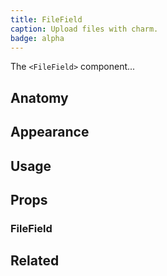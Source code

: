 ```yaml
---
title: FileField
caption: Upload files with charm.
badge: alpha
---
```


The `<FileField>` component...

## Anatomy

## Appearance

<AppearanceDemo component={title} />

<AppearanceTable component={title} />

## Usage

## Props

<StorybookHintMessage component={title} />

### FileField

<PropsTable component={title} />

## Related
